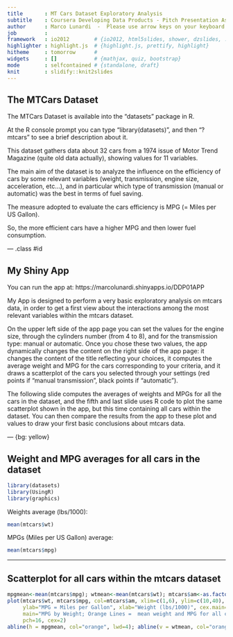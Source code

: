 ```yaml
---
title       : MT Cars Dataset Exploratory Analysis
subtitle    : Coursera Developing Data Products - Pitch Presentation Assignment
author      : Marco Lunardi  -  Please use arrow keys on your keyboard to move through slides, thank you !
job         : 
framework   : io2012        # {io2012, html5slides, shower, dzslides, ...}
highlighter : highlight.js  # {highlight.js, prettify, highlight}
hitheme     : tomorrow      # 
widgets     : []            # {mathjax, quiz, bootstrap}
mode        : selfcontained # {standalone, draft}
knit        : slidify::knit2slides
---
```


## The MTCars Dataset

The MTCars Dataset is available into the "datasets" package in R.

At the R console prompt you can type "library(datasets)", and then "? mtcars" to see a brief description about it.

This dataset gathers data about 32 cars from a 1974 issue of Motor Trend Magazine (quite old data actually), showing values for 11 variables.

The main aim of the dataset is to analyze the influence on the efficiency of cars by some relevant variables (weight, transmission, engine size, acceleration, etc...),
and in particular which type of transmission (manual or automatic) was the best in terms of fuel saving.

The measure adopted to evaluate the cars efficiency is MPG (= Miles per US Gallon).

So, the more efficient cars have a higher MPG and then lower fuel consumption.


--- .class #id

## My Shiny App

You can run the app at: https://marcolunardi.shinyapps.io/DDP01APP

My App is designed to perform a very basic exploratory analysis on mtcars data, in order to get a first view
about the interactions among the most relevant variables within the mtcars dataset.

On the upper left side of the app page you can set the values for the engine size, through the cylinders number (from 4 to 8), and for the transmission type: manual or automatic.
Once you chose these two values, the app dynamically changes the content on the right side of the app page:
it changes the content of the title reflecting your choices, it computes the average weight and MPG for the cars corresponding to your criteria, and it draws a scatterplot of the cars you selected through your settings (red points if "manual transmission", black points if "automatic").

The following slide computes the averages of weights and MPGs for all the cars in the dataset, and the fifth and last slide uses R code to plot the same scatterplot shown in the app, but this time containing all cars within the dataset. You can then compare the results from the app to these plot and values to draw your first basic conclusions about mtcars data.

--- {bg: yellow}

## Weight and MPG averages for all cars in the dataset

```r
library(datasets)
library(UsingR)
library(graphics)
```

Weights average (lbs/1000):
```r
mean(mtcars$wt)
```

MPGs (Miles per US Gallon) average:
```r
mean(mtcars$mpg)
```

---

## Scatterplot for all cars within the mtcars dataset

```r
mpgmean<-mean(mtcars$mpg); wtmean<-mean(mtcars$wt); mtcars$am<-as.factor(mtcars$am)
plot(mtcars$wt, mtcars$mpg, col=mtcars$am, xlim=c(1,6), ylim=c(10,40), 
     ylab="MPG = Miles per Gallon", xlab="Weight (lbs/1000)", cex.main=1,
     main="MPG by Weight; Orange Lines =  mean weight and MPG for all cars",
     pch=16, cex=2)
abline(h = mpgmean, col="orange", lwd=4); abline(v = wtmean, col="orange", lwd=4)
```
